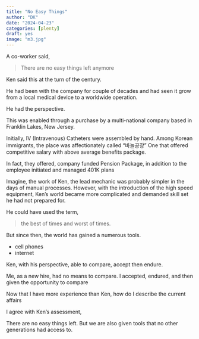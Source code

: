 ```yaml
---
title: "No Easy Things"
author: "DK"
date: "2024-04-23"
categories: [plenty]
draft: yes
image: "m3.jpg"
---
```


A co-worker said,

>There are no easy things left anymore

Ken said this at the turn of the century.

He had been with the company for couple of decades and had seen it grow from a local medical device to a worldwide operation. 

He had the perspective.

This was enabled through a purchase by a multi-national company based in Franklin Lakes, New Jersey.

Initially, IV (Intravenous) Catheters were assembled by hand.
Among Korean immigrants, the place was affectionately called "바늘공장"
One that offered competitive salary with above average benefits package.

In fact, they offered, company funded Pension Package, in addition to the employee initiated and managed 401K plans

Imagine, the work of Ken, the lead mechanic was probably simpler in the days of manual processes.
However, with the introduction of the high speed equipment, Ken's world became more complicated and demanded skill set he had not prepared for.

He could have used the term, 

>the best of times and worst of times.

But since then, the world has gained a numerous tools.

- cell phones
- internet


Ken, with his perspective, able to compare, accept then endure.

Me, as a new hire, had no means to compare.
I accepted, endured, and then given the opportunity to compare

Now that I have more experience than Ken, how do I describe the current affairs

I agree with Ken's assessment,

There are no easy things left.
But we are also given tools that no other generations had access to.

